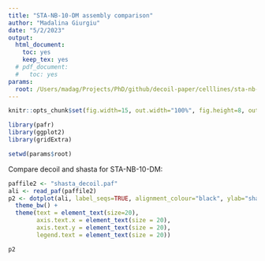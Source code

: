 ```yaml
---
title: "STA-NB-10-DM assembly comparison"
author: "Madalina Giurgiu"
date: "5/2/2023"
output:
  html_document:
    toc: yes
    keep_tex: yes
  # pdf_document:
  #   toc: yes
params:
  root: /Users/madag/Projects/PhD/github/decoil-paper/celllines/sta-nb-10-dm
---
```


```r
knitr::opts_chunk$set(fig.width=15, out.width="100%", fig.height=8, out.height="100%")

library(pafr)
library(ggplot2)
library(gridExtra)

setwd(params$root)

```

Compare decoil and shasta for STA-NB-10-DM:

```r

paffile2 <- "shasta_decoil.paf"
ali <- read_paf(paffile2)
p2 <- dotplot(ali, label_seqs=TRUE, alignment_colour="black", ylab="shasta", xlab="decoil")  + 
  theme_bw() +
  theme(text = element_text(size=20), 
        axis.text.x = element_text(size = 20),
        axis.text.y = element_text(size = 20),
        legend.text = element_text(size = 20))

p2
```